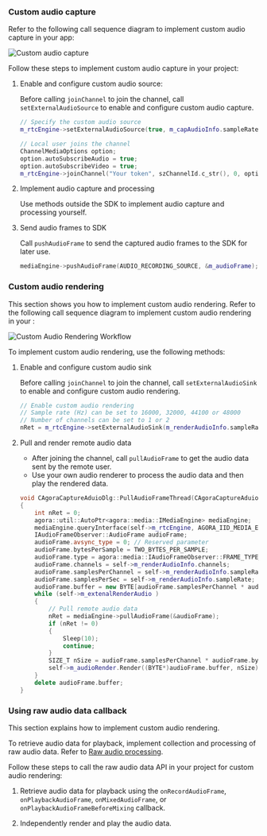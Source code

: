 <PlatformWrapper platform="windows">

### Custom audio capture

Refer to the following call sequence diagram to implement custom audio capture in your app:

![Custom audio capture](/images/video-sdk/custom-audio-capture.svg)

Follow these steps to implement custom audio capture in your project:

1. Enable and configure custom audio source:

   Before calling `joinChannel` to join the channel, call `setExternalAudioSource` to enable and configure custom audio capture.

   ```cpp
   // Specify the custom audio source
   m_rtcEngine->setExternalAudioSource(true, m_capAudioInfo.sampleRate, m_capAudioInfo.channels);

   // Local user joins the channel
   ChannelMediaOptions option;
   option.autoSubscribeAudio = true;
   option.autoSubscribeVideo = true;
   m_rtcEngine->joinChannel("Your token", szChannelId.c_str(), 0, option);
   ```

1. Implement audio capture and processing

    Use methods outside the SDK to implement audio capture and processing yourself.

1. Send audio frames to SDK

    Call `pushAudioFrame` to send the captured audio frames to the SDK for later use.

    ```cpp
    mediaEngine->pushAudioFrame(AUDIO_RECORDING_SOURCE, &m_audioFrame);
    ```

### Custom audio rendering

This section shows you how to implement custom audio rendering. Refer to the following call sequence diagram to implement custom audio rendering in your <Vpl k="CLIENT" />:

![Custom Audio Rendering Workflow](/images/video-sdk/custom-audio-render.svg)

To implement custom audio rendering, use the following methods:

1. Enable and configure custom audio sink

    Before calling `joinChannel` to join the channel, call `setExternalAudioSink` to enable and configure custom audio rendering.
    ```cpp
    // Enable custom audio rendering
    // Sample rate (Hz) can be set to 16000, 32000, 44100 or 48000
    // Number of channels can be set to 1 or 2
    nRet = m_rtcEngine->setExternalAudioSink(m_renderAudioInfo.sampleRate, m_renderAudioInfo.channels); 
    ```

1. Pull and render remote audio data

    * After joining the channel, call `pullAudioFrame` to get the audio data sent by the remote user.
    * Use your own audio renderer to process the audio data and then play the rendered data.

    ```cpp
    void CAgoraCaptureAduioDlg::PullAudioFrameThread(CAgoraCaptureAduioDlg * self)
    {
        int nRet = 0;
        agora::util::AutoPtr<agora::media::IMediaEngine> mediaEngine;
        mediaEngine.queryInterface(self->m_rtcEngine, AGORA_IID_MEDIA_ENGINE);
        IAudioFrameObserver::AudioFrame audioFrame;
        audioFrame.avsync_type = 0; // Reserved parameter 
        audioFrame.bytesPerSample = TWO_BYTES_PER_SAMPLE;
        audioFrame.type = agora::media::IAudioFrameObserver::FRAME_TYPE_PCM16;
        audioFrame.channels = self->m_renderAudioInfo.channels;
        audioFrame.samplesPerChannel = self->m_renderAudioInfo.sampleRate / 100 * self->m_renderAudioInfo.channels;
        audioFrame.samplesPerSec = self->m_renderAudioInfo.sampleRate;
        audioFrame.buffer = new BYTE[audioFrame.samplesPerChannel * audioFrame.bytesPerSample];
        while (self->m_extenalRenderAudio )
        {
            // Pull remote audio data
            nRet = mediaEngine->pullAudioFrame(&audioFrame);
            if (nRet != 0)
            {
                Sleep(10);
                continue;
            }
            SIZE_T nSize = audioFrame.samplesPerChannel * audioFrame.bytesPerSample;
            self->m_audioRender.Render((BYTE*)audioFrame.buffer, nSize);
        }
        delete audioFrame.buffer;
    }
    ```

### Using raw audio data callback

This section explains how to implement custom audio rendering.

To retrieve audio data for playback, implement collection and processing of raw audio data. Refer to [Raw audio processing](./develop/stream-raw-audio).

Follow these steps to call the raw audio data API in your project for custom audio rendering:

1. Retrieve audio data for playback using the `onRecordAudioFrame`, `onPlaybackAudioFrame`, `onMixedAudioFrame`, or `onPlaybackAudioFrameBeforeMixing` callback.

2. Independently render and play the audio data.

</PlatformWrapper>